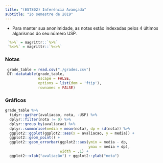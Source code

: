 ```yaml
---
title: "(EST802) Inferência Avançada"
subtitle: "2o semestre de 2019"
---
```


- Para manter sua anonimidade,
as notas estão indexadas pelos 
4 últimos algarismos do seu número USP.

```r
 `%>%` = magrittr::`%>%`
 `%<>%` = magrittr::`%<>%`
```

### Notas
```r
 grade_table = read.csv("./grades.csv")
 DT::datatable(grade_table,
               escape = FALSE,
               options = list(dom = 'ftip'),
               rownames = FALSE)
```

### Gráficos

```r
grade_table %>% 
  tidyr::gather(avaliacao, nota, -USP) %>%
  dplyr::filter(nota != 0) %>% 
  dplyr::group_by(avaliacao) %>% 
  dplyr::summarise(media = mean(nota), dp = sd(nota)) %>% 
  ggplot2::ggplot(ggplot2::aes(x = avaliacao, y = media)) +
  ggplot2::geom_point() +
  ggplot2::geom_errorbar(ggplot2::aes(ymin = media - dp,
                                      ymax = media + dp),
                         width = .1) +
  ggplot2::xlab("avaliação") + ggplot2::ylab("nota")
```
